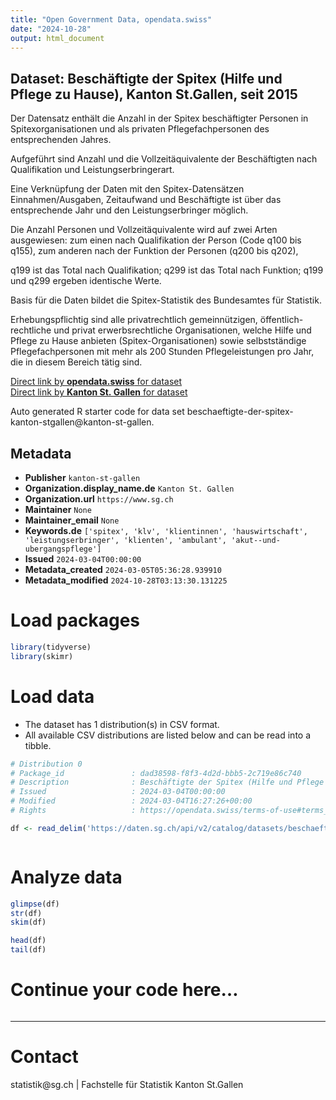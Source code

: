 ```yaml
---
title: "Open Government Data, opendata.swiss"
date: "2024-10-28"
output: html_document
---
```


## Dataset: Beschäftigte der Spitex (Hilfe und Pflege zu Hause), Kanton St.Gallen, seit 2015

Der Datensatz enthält die Anzahl in der Spitex beschäftigter Personen in Spitexorganisationen und als privaten Pflegefachpersonen des entsprechenden Jahres.







Aufgeführt sind Anzahl und die Vollzeitäquivalente der Beschäftigten nach Qualifikation und Leistungserbringerart. 



Eine Verknüpfung der Daten mit den Spitex-Datensätzen Einnahmen/Ausgaben, Zeitaufwand und Beschäftigte ist über das entsprechende Jahr und den Leistungserbringer möglich.



Die Anzahl Personen und Vollzeitäquivalente wird auf zwei Arten ausgewiesen: zum einen nach Qualifikation der Person (Code q100 bis q155), zum anderen nach der Funktion der Personen (q200 bis q202),



q199 ist das Total nach Qualifikation; q299 ist das Total nach Funktion; q199 und q299 ergeben identische Werte.  







Basis für die Daten bildet die Spitex-Statistik des Bundesamtes für Statistik.







Erhebungspflichtig sind alle privatrechtlich gemeinnützigen, öffentlich-rechtliche und privat erwerbsrechtliche Organisationen, welche Hilfe und Pflege zu Hause anbieten (Spitex-Organisationen) sowie selbstständige Pflegefachpersonen mit mehr als 200 Stunden Pflegeleistungen pro Jahr, die in diesem Bereich tätig sind.

[Direct link by **opendata.swiss** for dataset](https://opendata.swiss/de/dataset/beschaftigte-der-spitex-hilfe-und-pflege-zu-hause-kanton-st-gallen-seit-2015)<br>
[Direct link by **Kanton St. Gallen** for dataset](https://daten.sg.ch/explore/dataset/beschaeftigte-der-spitex-kanton-stgallen/)

Auto generated R starter code for data set beschaeftigte-der-spitex-kanton-stgallen@kanton-st-gallen.

## Metadata

- **Publisher** `kanton-st-gallen`
- **Organization.display_name.de** `Kanton St. Gallen`
- **Organization.url** `https://www.sg.ch`
- **Maintainer** `None`
- **Maintainer_email** `None`
- **Keywords.de** `['spitex', 'klv', 'klientinnen', 'hauswirtschaft', 'leistungserbringer', 'klienten', 'ambulant', 'akut--und-ubergangspflege']`
- **Issued** `2024-03-04T00:00:00`
- **Metadata_created** `2024-03-05T05:36:28.939910`
- **Metadata_modified** `2024-10-28T03:13:30.131225`


# Load packages

```r

library(tidyverse)
library(skimr)

```

# Load data

-   The dataset has 1 distribution(s) in CSV format.
-   All available CSV distributions are listed below and can be read into a tibble.

```r

# Distribution 0
# Package_id               : dad38598-f8f3-4d2d-bbb5-2c719e86c740
# Description              : Beschäftigte der Spitex (Hilfe und Pflege zu Hause), Kanton St.Gallen, seit 2015 (csv)
# Issued                   : 2024-03-04T00:00:00
# Modified                 : 2024-03-04T16:27:26+00:00
# Rights                   : https://opendata.swiss/terms-of-use#terms_by

df <- read_delim('https://daten.sg.ch/api/v2/catalog/datasets/beschaeftigte-der-spitex-kanton-stgallen/exports/csv?use_labels=true')



```

# Analyze data

```r

glimpse(df)
str(df)
skim(df)

head(df)
tail(df)

```

# Continue your code here...

```r

```

------------------------------------------------------------------------

# Contact

statistik@sg.ch | Fachstelle für Statistik Kanton St.Gallen
